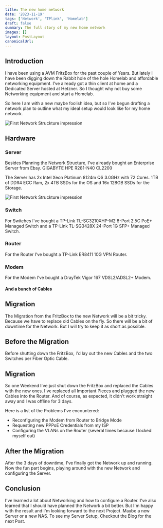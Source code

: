 ```yaml
---
title: The new home network
date: '2023-11-19'
tags: ['Network', 'TPlink', 'Homelab']
draft: false
summary: The full story of my new home network
images: []
layout: PostLayout
canonicalUrl:
---
```



## Introduction

I have been using a AVM FritzBox for the past couple of Years. But lately I have been digging down the Rabbit hole of the hole Homelab and affordable networking equipment. I've already got a thin client at home and a Dedicated Server hosted at Hetzner. So I thought why not buy some Networking equipment and start a Homelab.

So here I am with a new maybe foolish idea, but so I've begun drafting a network plan to outline what my ideal setup would look like for my home network.

<img
    className="inline"
    src="/static/images/Blog/resourceProvider.png"
    alt="First Network Struckture impression"
/>

## Hardware

### Server

Besides Planning the Network Structure, I've already bought an Enterprise Server from Ebay. GIGABYTE HPE R281-N40 CL2200

The Server has 2x Intel Xeon Platinum 8124m QS 3.0GHz with 72 Cores. 1TB of DDR4 ECC Ram, 2x 4TB SSDs for the OS and 16x 128GB SSDs for the Storage.

<img
    className="inline"
    src="/static/images/Blog/proxmox2023CPU.png"
    alt="First Network Struckture impression"
/>

### Switch

For Switches I've bought a TP-Link TL-SG3210XHP-M2 8-Port 2.5G PoE+ Managed Switch and a TP-Link TL-SG3428X 24-Port 1G SFP+ Managed Switch.

### Router

For the Router I've bought a TP-Link ER8411 10G VPN Router.

### Modem

For the Modem I've bought a DrayTek Vigor 167 VDSL2/ADSL2+ Modem.

#### And a bunch of Cables

## Migration

The Migration from the FritzBox to the new Network will be a bit tricky. Because we have to replace old Cables on the fly. So there will be a bit of downtime for the Network. But I will try to keep it as short as possible.

## Before the Migration

Before shutting down the FritzBox, I'd lay out the new Cables and the two Switches per Fiber Optic Cable.

## Migration

So one Weekend I've just shut down the FritzBox and replaced the Cables with the new ones. I've replaced all Important Pieces and plugged the new Cables into the Router. And of course, as expected, it didn't work straight away and I was offline for 3 days.

Here is a list of the Problems I've encountered:

- Reconfiguring the Modem from Router to Bridge Mode
- Requesting new PPPoE Credentials from my ISP
- Configuring the VLANs on the Router (several times because I locked myself out)

## After the Migration

After the 3 days of downtime, I've finally got the Network up and running. Now the fun part begins, playing around with the new Network and configuring the Server.


## Conclusion

I've learned a lot about Networking and how to configure a Router. I've also learned that I should have planned the Network a bit better. But I'm happy with the result and I'm looking forward to the next Project. Maybe a new Server or a new NAS. To see my Server Setup, Checkout the Blog for the next Post.